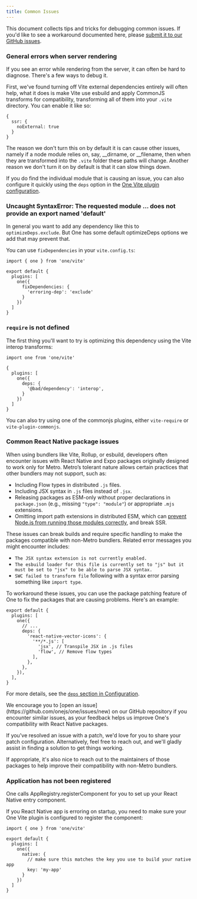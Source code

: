 ```yaml
---
title: Common Issues
---
```


This document collects tips and tricks for debugging common issues. If you'd like to see a workaround documented here, please [submit it to our GitHub issues](https://github.com/onejs/one).

### General errors when server rendering

If you see an error while rendering from the server, it can often be hard to diagnose. There's a few ways to debug it.

First, we've found turning off Vite external dependencies entirely will often help, what it does is make Vite use esbuild and apply CommonJS transforms for compatibility, transforming all of them into your `.vite` directory. You can enable it like so:

```tsx fileName=vite.config.ts
{
  ssr: {
    noExternal: true
  }
}
```

The reason we don't turn this on by default it is can cause other issues, namely if a node module relies on, say, __dirname, or __filename, then when they are transformed into the `.vite` folder these paths will change. Another reason we don't turn it on by default is that it can slow things down.

If you do find the individual module that is causing an issue, you can also configure it quickly using the `deps` option in the [One Vite plugin configuration](/docs/configuration#deps).

### Uncaught SyntaxError: The requested module ... does not provide an export named 'default'

In general you want to add any dependency like this to `optimizeDeps.exclude`. But One has some default optimizeDeps options we add that may prevent that.

You can use `fixDependencies` in your `vite.config.ts`:

```tsx
import { one } from 'one/vite'

export default {
  plugins: [
    one({
      fixDependencies: {
        'erroring-dep': 'exclude'
      }
    })
  ]
}
```

### `require` is not defined

The first thing you'll want to try is optimizing this dependency using the Vite interop transforms:

```tsx fileName=vite.config.ts
import one from 'one/vite'

{
  plugins: [
    one({
      deps: {
        '@bad/dependency': 'interop',
      }
    })
  ]
}
```

You can also try using one of the commonjs plugins, either `vite-require` or `vite-plugin-commonjs`.

### Common React Native package issues

When using bundlers like Vite, Rollup, or esbuild, developers often encounter issues with React Native and Expo packages originally designed to work only for Metro. Metro’s tolerant nature allows certain practices that other bundlers may not support, such as:

* Including Flow types in distributed `.js` files.
* Including JSX syntax in `.js` files instead of `.jsx`.
* Releasing packages as ESM-only without proper declarations in `package.json` (e.g., missing `"type": "module"`) or appropriate `.mjs` extensions.
* Omitting import path extensions in distributed ESM, which can [prevent Node.js from running those modules correctly](https://nodejs.org/docs/latest-v20.x/api/esm.html#mandatory-file-extensions), and break SSR.

These issues can break builds and require specific handling to make the packages compatible with non-Metro bundlers. Related error messages you might encounter includes:

* `The JSX syntax extension is not currently enabled.`
* `The esbuild loader for this file is currently set to "js" but it must be set to "jsx" to be able to parse JSX syntax.`
* `SWC failed to transform file` following with a syntax error parsing something like `import type`.

To workaround these issues, you can use the package patching feature of One to fix the packages that are causing problems. Here's an example:

```tsx fileName=vite.config.ts
export default {
  plugins: [
    one({
      // ...
      deps: {
        'react-native-vector-icons': {
          '**/*.js': [
            'jsx', // Transpile JSX in .js files
            'flow', // Remove flow types
          ],
        },
      },
    }),
  ],
}
```

For more details, see the [`deps` section in Configuration](/docs/configuration#deps).

<Notice>
  We encourage you to [open an issue](https://github.com/onejs/one/issues/new) on our GitHub repository if you encounter similar issues, as your feedback helps us improve One's compatibility with React Native packages.

  If you've resolved an issue with a patch, we'd love for you to share your patch configuration. Alternatively, feel free to reach out, and we'll gladly assist in finding a solution to get things working.
</Notice>

<Notice>
  If appropriate, it's also nice to reach out to the maintainers of those packages to help improve their compatibility with non-Metro bundlers.
</Notice>

### Application has not been registered

One calls AppRegistry.registerComponent for you to set up your React Native entry component.

If you React Native app is erroring on startup, you need to make sure your One Vite plugin is configured to
register the component:

```tsx fileName=vite.config.ts
import { one } from 'one/vite'

export default {
  plugins: [
    one({
      native: {
        // make sure this matches the key you use to build your native app
        key: 'my-app'
      }
    })
  ]
}
```
